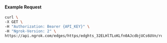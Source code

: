 
#### Example Request

```bash
curl \
-X GET \
-H "Authorization: Bearer {API_KEY}" \
-H "Ngrok-Version: 2" \
https://api.ngrok.com/edges/https/edghts_32ELHlTLoKLfn0AJcdbjUCs6UVn/routes/edghtsrt_32ELHqdXlPeZyxgbiMxkDN3G06h/oidc
```
